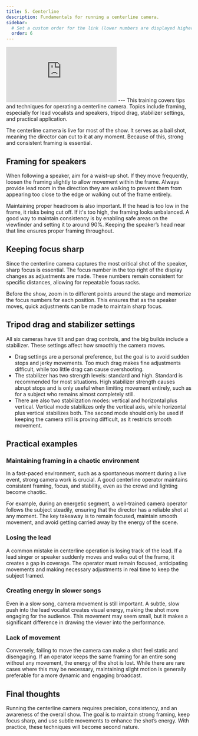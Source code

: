 ```yaml
---
title: 5. Centerline
description: Fundamentals for running a centerline camera.
sidebar:
  # Set a custom order for the link (lower numbers are displayed higher up)
  order: 6
---
```

<iframe id="kmsembed-1_nn5i6glg" src="https://watch.liberty.edu/embed/secure/iframe/entryId/1_nn5i6glg/uiConfId/52537662/st/0" class="kmsembed" allowfullscreen webkitallowfullscreen mozAllowFullScreen allow="autoplay *; fullscreen *; encrypted-media *" referrerPolicy="no-referrer-when-downgrade" sandbox="allow-downloads allow-forms allow-same-origin allow-scripts allow-top-navigation allow-pointer-lock allow-popups allow-modals allow-orientation-lock allow-popups-to-escape-sandbox allow-presentation allow-top-navigation-by-user-activation" frameborder="0" title="5 | Centerline"></iframe>
---
This training covers tips and techniques for operating a centerline camera. Topics include framing, especially for lead vocalists and speakers, tripod drag, stabilizer settings, and practical application. 

The centerline camera is live for most of the show. It serves as a bail shot, meaning the director can cut to it at any moment. Because of this, strong and consistent framing is essential.

## Framing for speakers

When following a speaker, aim for a waist-up shot. If they move frequently, loosen the framing slightly to allow movement within the frame. Always provide lead room in the direction they are walking to prevent them from appearing too close to the edge or walking out of the frame entirely.

Maintaining proper headroom is also important. If the head is too low in the frame, it risks being cut off. If it's too high, the framing looks unbalanced. A good way to maintain consistency is by enabling safe areas on the viewfinder and setting it to around 90%. Keeping the speaker’s head near that line ensures proper framing throughout.

## Keeping focus sharp

Since the centerline camera captures the most critical shot of the speaker, sharp focus is essential. The focus number in the top right of the display changes as adjustments are made. These numbers remain consistent for specific distances, allowing for repeatable focus racks.

Before the show, zoom in to different points around the stage and memorize the focus numbers for each position. This ensures that as the speaker moves, quick adjustments can be made to maintain sharp focus.

## Tripod drag and stabilizer settings

All six cameras have tilt and pan drag controls, and the big builds include a stabilizer. These settings affect how smoothly the camera moves.

- Drag settings are a personal preference, but the goal is to avoid sudden stops and jerky movements. Too much drag makes fine adjustments difficult, while too little drag can cause overshooting.  
- The stabilizer has two strength levels: standard and high. Standard is recommended for most situations. High stabilizer strength causes abrupt stops and is only useful when limiting movement entirely, such as for a subject who remains almost completely still.  
- There are also two stabilization modes: vertical and horizontal plus vertical. Vertical mode stabilizes only the vertical axis, while horizontal plus vertical stabilizes both. The second mode should only be used if keeping the camera still is proving difficult, as it restricts smooth movement.  

## Practical examples

### Maintaining framing in a chaotic environment

In a fast-paced environment, such as a spontaneous moment during a live event, strong camera work is crucial. A good centerline operator maintains consistent framing, focus, and stability, even as the crowd and lighting become chaotic. 

For example, during an energetic segment, a well-trained camera operator follows the subject steadily, ensuring that the director has a reliable shot at any moment. The key takeaway is to remain focused, maintain smooth movement, and avoid getting carried away by the energy of the scene.

### Losing the lead

A common mistake in centerline operation is losing track of the lead. If a lead singer or speaker suddenly moves and walks out of the frame, it creates a gap in coverage. The operator must remain focused, anticipating movements and making necessary adjustments in real time to keep the subject framed.

### Creating energy in slower songs

Even in a slow song, camera movement is still important. A subtle, slow push into the lead vocalist creates visual energy, making the shot more engaging for the audience. This movement may seem small, but it makes a significant difference in drawing the viewer into the performance.

### Lack of movement

Conversely, failing to move the camera can make a shot feel static and disengaging. If an operator keeps the same framing for an entire song without any movement, the energy of the shot is lost. While there are rare cases where this may be necessary, maintaining slight motion is generally preferable for a more dynamic and engaging broadcast.

## Final thoughts

Running the centerline camera requires precision, consistency, and an awareness of the overall show. The goal is to maintain strong framing, keep focus sharp, and use subtle movements to enhance the shot’s energy. With practice, these techniques will become second nature.
